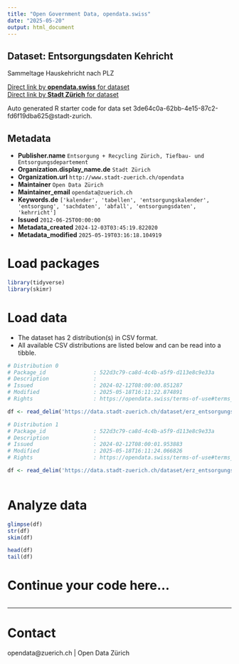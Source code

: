 ```yaml
---
title: "Open Government Data, opendata.swiss"
date: "2025-05-20"
output: html_document
---
```


## Dataset: Entsorgungsdaten Kehricht

Sammeltage Hauskehricht nach PLZ

[Direct link by **opendata.swiss** for dataset](https://opendata.swiss/de/dataset/entsorgungsdaten-kehricht)<br>
[Direct link by **Stadt Zürich** for dataset](https://data.stadt-zuerich.ch/dataset/erz_entsorgungskalender_kehricht)

Auto generated R starter code for data set 3de64c0a-62bb-4e15-87c2-fd6f19dba625@stadt-zurich.

## Metadata

- **Publisher.name** `Entsorgung + Recycling Zürich, Tiefbau- und Entsorgungsdepartement`
- **Organization.display_name.de** `Stadt Zürich`
- **Organization.url** `http://www.stadt-zuerich.ch/opendata`
- **Maintainer** `Open Data Zürich`
- **Maintainer_email** `opendata@zuerich.ch`
- **Keywords.de** `['kalender', 'tabellen', 'entsorgungskalender', 'entsorgung', 'sachdaten', 'abfall', 'entsorgungsdaten', 'kehrricht']`
- **Issued** `2012-06-25T00:00:00`
- **Metadata_created** `2024-12-03T03:45:19.822020`
- **Metadata_modified** `2025-05-19T03:16:18.104919`


# Load packages

```r

library(tidyverse)
library(skimr)

```

# Load data

-   The dataset has 2 distribution(s) in CSV format.
-   All available CSV distributions are listed below and can be read into a tibble.

```r

# Distribution 0
# Package_id               : 522d3c79-ca8d-4c4b-a5f9-d113e8c9e33a
# Description              : 
# Issued                   : 2024-02-12T08:00:00.851287
# Modified                 : 2025-05-18T16:11:22.874891
# Rights                   : https://opendata.swiss/terms-of-use#terms_open

df <- read_delim('https://data.stadt-zuerich.ch/dataset/erz_entsorgungskalender_kehricht/download/entsorgungskalender_kehricht_2024.csv')

# Distribution 1
# Package_id               : 522d3c79-ca8d-4c4b-a5f9-d113e8c9e33a
# Description              : 
# Issued                   : 2024-02-12T08:00:01.953883
# Modified                 : 2025-05-18T16:11:24.066826
# Rights                   : https://opendata.swiss/terms-of-use#terms_open

df <- read_delim('https://data.stadt-zuerich.ch/dataset/erz_entsorgungskalender_kehricht/download/entsorgungskalender_kehricht_2025.csv')



```

# Analyze data

```r

glimpse(df)
str(df)
skim(df)

head(df)
tail(df)

```

# Continue your code here...

```r

```

------------------------------------------------------------------------

# Contact

opendata@zuerich.ch | Open Data Zürich
